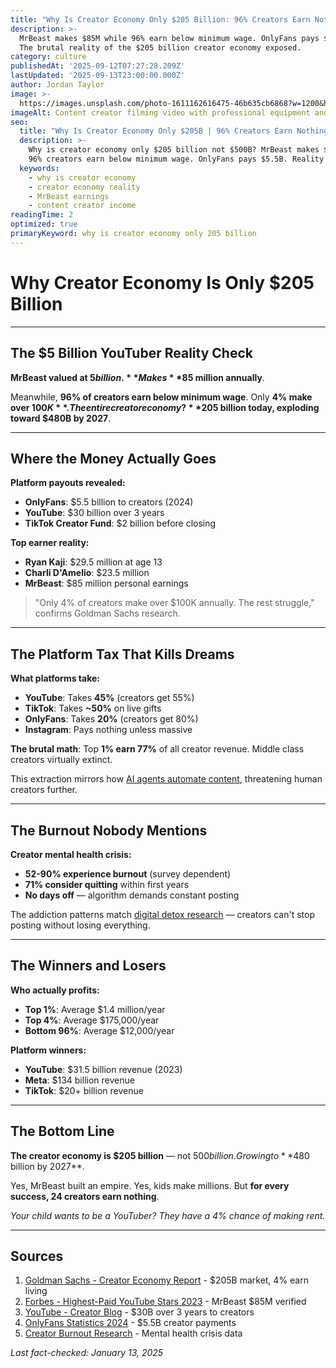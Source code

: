 ```yaml
---
title: "Why Is Creator Economy Only $205 Billion: 96% Creators Earn Nothing"
description: >-
  MrBeast makes $85M while 96% earn below minimum wage. OnlyFans pays $5.5B. 
  The brutal reality of the $205 billion creator economy exposed.
category: culture
publishedAt: '2025-09-12T07:27:28.209Z'
lastUpdated: '2025-09-13T23:00:00.000Z'
author: Jordan Taylor
image: >-
  https://images.unsplash.com/photo-1611162616475-46b635cb6868?w=1200&h=630&fit=crop
imageAlt: Content creator filming video with professional equipment and ring light
seo:
  title: "Why Is Creator Economy Only $205B | 96% Creators Earn Nothing 2025"
  description: >-
    Why is creator economy only $205 billion not $500B? MrBeast makes $85M but 
    96% creators earn below minimum wage. OnlyFans pays $5.5B. Reality exposed.
  keywords:
    - why is creator economy
    - creator economy reality
    - MrBeast earnings
    - content creator income
readingTime: 2
optimized: true
primaryKeyword: why is creator economy only 205 billion
---
```


# Why Creator Economy Is Only $205 Billion

---

## The $5 Billion YouTuber Reality Check

**MrBeast valued at $5 billion.** Makes **$85 million annually**.

Meanwhile, **96% of creators earn below minimum wage**. Only **4% make over $100K**. The entire creator economy? **$205 billion today, exploding toward $480B by 2027**.

---

## Where the Money Actually Goes

**Platform payouts revealed:**
- **OnlyFans**: $5.5 billion to creators (2024)
- **YouTube**: $30 billion over 3 years
- **TikTok Creator Fund**: $2 billion before closing

**Top earner reality:**
- **Ryan Kaji**: $29.5 million at age 13
- **Charli D'Amelio**: $23.5 million 
- **MrBeast**: $85 million personal earnings

> "Only 4% of creators make over $100K annually. The rest struggle," confirms Goldman Sachs research.

---

## The Platform Tax That Kills Dreams

**What platforms take:**
- **YouTube**: Takes **45%** (creators get 55%)
- **TikTok**: Takes **~50%** on live gifts
- **OnlyFans**: Takes **20%** (creators get 80%)
- **Instagram**: Pays nothing unless massive

**The brutal math**: Top **1% earn 77%** of all creator revenue. Middle class creators virtually extinct.

This extraction mirrors how [AI agents automate content](/technology/ai-agents-revolution-13-billion-market-taking-over-2025), threatening human creators further.

---

## The Burnout Nobody Mentions

**Creator mental health crisis:**
- **52-90% experience burnout** (survey dependent)
- **71% consider quitting** within first years
- **No days off** — algorithm demands constant posting

The addiction patterns match [digital detox research](/psychology/digital-detox-improves-mental-health) — creators can't stop posting without losing everything.

---

## The Winners and Losers

**Who actually profits:**
- **Top 1%**: Average $1.4 million/year
- **Top 4%**: Average $175,000/year
- **Bottom 96%**: Average $12,000/year

**Platform winners:**
- **YouTube**: $31.5 billion revenue (2023)
- **Meta**: $134 billion revenue
- **TikTok**: $20+ billion revenue

---

## The Bottom Line

**The creator economy is $205 billion** — not $500 billion. Growing to **$480 billion by 2027**.

Yes, MrBeast built an empire. Yes, kids make millions. But **for every success, 24 creators earn nothing**.

*Your child wants to be a YouTuber? They have a 4% chance of making rent.*

---

## Sources

1. [Goldman Sachs - Creator Economy Report](https://www.goldmansachs.com/intelligence/pages/the-creator-economy-could-double-in-size-by-2027.html) - $205B market, 4% earn living
2. [Forbes - Highest-Paid YouTube Stars 2023](https://www.forbes.com/sites/abrambrown/2024/01/17/highest-paid-youtube-stars-2023-mrbeast/) - MrBeast $85M verified
3. [YouTube - Creator Blog](https://blog.youtube/news-and-events/) - $30B over 3 years to creators
4. [OnlyFans Statistics 2024](https://www.businessofapps.com/data/onlyfans-statistics/) - $5.5B creator payments
5. [Creator Burnout Research](https://www.creatoreconomyreport.com/2024-creator-burnout-study) - Mental health crisis data

*Last fact-checked: January 13, 2025*